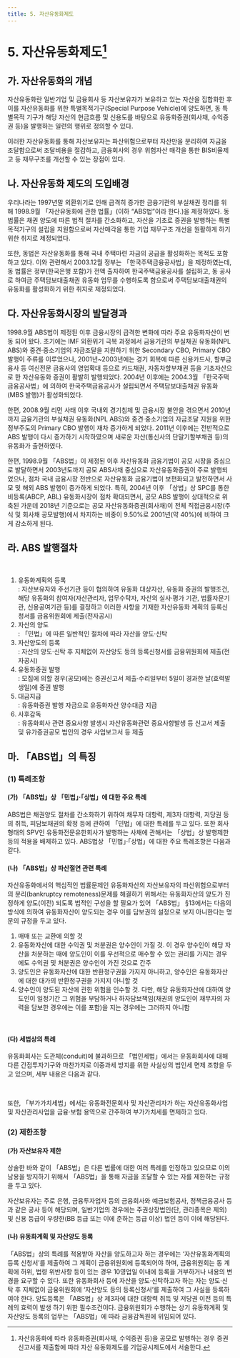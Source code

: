 ```yaml
---
title: 5. 자산유동화제도
---
```

# 5. 자산유동화제도[^1]

[^1]: 자산유동화에 따라 유동화증권(회사채, 수익증권 등)을 공모로 발행하는 경우 증권신고서를 제출함에 따라 자산 유동화제도를 기업공시제도에서 서술한다.

## 가. 자산유동화의 개념
자산유동화란 일반기업 및 금융회사 등 자산보유자가 보유하고 있는 자산을 집합화한 후 이를 자산유동화를 위한 특별목적기구(Special Purpose Vehicle)에 양도하면, 동 특별목적 기구가 해당 자산의 현금흐름 및 신용도를 바탕으로 유동화증권(회사채, 수익증권 등)을 발행하는 일련의 행위로 정의할 수 있다.

이러한 자산유동화를 통해 자산보유자는 파산위험으로부터 자산만을 분리하여 자금을 조달함으로써 조달비용을 절감하고, 금융회사의 경우 위험자산 매각을 통한 BIS비율제고 등 재무구조를 개선할 수 있는 장점이 있다.

## 나. 자산유동화 제도의 도입배경
우리나라는 1997년말 외환위기로 인해 급격히 증가한 금융기관의 부실채권 정리를 위해 1998.9월 「자산유동화에 관한 법률」(이하 “ABS법”이라 한다.)을 제정하였다. 동 법률은 채권 양도에 따른 법적 절차를 간소화하고, 자산을 기초로 증권을 발행하는 특별목적기구의 설립을 지원함으로써 자산매각을 통한 기업 재무구조 개선을 원활하게 하기 위한 취지로 제정되었다.

또한, 동법은 자산유동화를 통해 국내 주택마련 자금의 공급을 활성화하는 목적도 포함 하고 있다. 이와 관련해서 2003.12월 정부는 「한국주택금융공사법」을 제정하였는데, 동 법률은 정부(한국은행 포함)가 전액 출자하여 한국주택금융공사를 설립하고, 동 공사로 하여금 주택담보대출채권 유동화 업무를 수행하도록 함으로써 주택담보대출채권의 유동화를 활성화하기 위한 취지로 제정되었다.

## 다. 자산유동화시장의 발달경과
1998.9월 ABS법이 제정된 이후 금융시장의 급격한 변화에 따라 주요 유동화자산이 변동 되어 왔다. 초기에는 IMF 외환위기 극복 과정에서 금융기관의 부실채권 유동화(NPL ABS)와 중견·중소기업의 자금조달을 지원하기 위한 Secondary CBO, Primary CBO 발행이 주류를 이루었으나, 2001년~2003년에는 경기 회복에 따른 신용카드사, 할부금융사 등 여신전문 금융사의 영업확대 등으로 카드채권, 자동차할부채권 등을 기초자산으로 한 자산유동화 증권이 활발히 발행되었다. 2004년 이후에는 2004.3월 「한국주택금융공사법」에 의하여 한국주택금융공사가 설립되면서 주택담보대출채권 유동화(MBS 발행)가 활성화되었다.

한편, 2008.9월 리먼 사태 이후 국내외 경기침체 및 금융시장 불안을 겪으면서 2010년 까지 금융기관의 부실채권 유동화(NPL ABS)와 중견·중소기업의 자금조달 지원을 위한 정부주도의 Primary CBO 발행이 재차 증가하게 되었다. 2011년 이후에는 전반적으로 ABS 발행이 다시 증가하기 시작하였으며 새로운 자산(통신사의 단말기할부채권 등)의 유동화가 출현하였다.

한편, 1998.9월 「ABS법」이 제정된 이후 자산유동화 금융기법이 공모 시장을 중심으로 발달하면서 2003년도까지 공모 ABS사채 중심으로 자산유동화증권이 주로 발행되었으나, 점차 국내 금융시장 전반으로 자산유동화 금융기법이 보편화되고 발전하면서 사모 및 해외 ABS 발행이 증가하게 되었다. 특히, 2004년 이후 「상법」상 SPC를 통한 비등록(ABCP, ABL) 유동화시장이 점차 확대되면서, 공모 ABS 발행이 상대적으로 위축된 가운데 2018년 기준으로는 공모 자산유동화증권(회사채)이 전체 직접금융시장(주식 및 회사채 공모발행)에서 차지하는 비중이 9.50%로 2001년(약 40%)에 비하여 크게 감소하게 된다.

## 라. ABS 발행절차

<GCenterImg src ="/fs/6150_1.png" caption="ABS 발행절차" width ="600"/><br/>

1. 유동화계획의 등록<br/>: 자산보유자와 주선기관 등이 협의하여 유동화 대상자산, 유동화 증권의 발행조건, 해당 유동화의 참여자(자산관리자, 업무수탁자, 자산의 실사·평가 기관, 법률자문기관, 신용공여기관 등)를 결정하고 이러한 사항을 기재한 자산유동화 계획의 등록신청서를 금융위원회에 제출(전자공시)
2. 자산의 양도<br/>: 「민법」에 따른 일반적인 절차에 따라 자산을 양도·신탁
3. 자산양도의 등록<br/>: 자산의 양도·신탁 후 지체없이 자산양도 등의 등록신청서를 금융위원회에 제출(전자공시)
4. 유동화증권 발행<br/>: 모집에 의할 경우(공모)에는 증권신고서 제출·수리일부터 5일이 경과한 날(효력발생일)에 증권 발행
5. 대금지급<br/>: 유동화증권 발행 자금으로 유동화자산 양수대금 지급
6. 사후감독<br/>: 유동화회사 관련 중요사항 발생시 자산유동화관련 중요사항발생 등 신고서 제출 및 유가증권공모 법인의 경우 사업보고서 등 제출

## 마. 「ABS법」의 특징
### (1) 특례조항
#### (가) 「ABS법」상 「민법」·「상법」에 대한 주요 특례
ABS법은 채권양도 절차를 간소화하기 위하여 채무자 대항력, 제3자 대항력, 저당권 등의 취득, 피담보채권의 확정 등에 관하여 「민법」에 대한 특례를 두고 있다. 또한 회사 형태의 SPV인 유동화전문유한회사가 발행하는 사채에 관해서는 「상법」상 발행제한 등의 적용을 배제하고 있다. ABS법상 「민법」·「상법」에 대한 주요 특례조항은 다음과 같다.
#### (나) 「ABS법」상 파산절연 관련 특례
자산유동화에서의 핵심적인 법률문제인 유동화자산의 자산보유자의 파산위험으로부터의 분리(bankruptcy remoteness)문제를 해결하기 위해서는 유동화자산의 양도가 진정하게 양도(이전) 되도록 법적인 구성을 할 필요가 있어 「ABS법」 §13에서는 다음의 방식에 의하여 유동화자산이 양도되는 경우 이를 담보권의 설정으로 보지 아니한다는 명문의 규정을 두고 있다.
1. 매매 또는 교환에 의할 것
2. 유동화자산에 대한 수익권 및 처분권은 양수인이 가질 것. 이 경우 양수인이 해당 자산을 처분하는 때에 양도인이 이를 우선적으로 매수할 수 있는 권리를 가지는 경우에도 수익권 및 처분권은 양수인이 가진 것으로 간주
3. 양도인은 유동화자산에 대한 반환청구권을 가지지 아니하고, 양수인은 유동화자산에 대한 대가의 반환청구권을 가지지 아니할 것
4. 양수인이 양도된 자산에 관한 위험을 인수할 것. 다만, 해당 유동화자산에 대하여 양도인이 일정기간 그 위험을 부담하거나 하자담보책임(채권의 양도인이 채무자의 자력을 담보한 경우에는 이를 포함)을 지는 경우에는 그러하지 아니함

<GCenterImg src ="/fs/6150_2.png" caption="ABS법상 「민법」·「상법」에 대한 주요 특례조항" /><br/>

#### (다) 세법상의 특례
유동화회사는 도관체(conduit)에 불과하므로 「법인세법」에서는 유동화회사에 대해 다른 간접투자기구와 마찬가지로 이중과세 방지를 위한 사실상의 법인세 면제 조항을 두고 있으며, 세부 내용은 다음과 같다.

<GCenterImg src ="/fs/6150_3.png"  /><br/>

또한, 「부가가치세법」에서는 유동화전문회사 및 자산관리자가 하는 자산유동화사업 및 자산관리사업을 금융·보험 용역으로 간주하여 부가가치세를 면제하고 있다.

### (2) 제한조항
#### (가) 자산보유자 제한
상술한 바와 같이 「ABS법」은 다른 법률에 대한 여러 특례를 인정하고 있으므로 이의 남용을 방지하기 위해서 「ABS법」을 통해 자금을 조달할 수 있는 자를 제한하는 규정을 두고 있다.

자산보유자는 주로 은행, 금융투자업자 등의 금융회사와 예금보험공사, 정책금융공사 등과 같은 공사 등이 해당되며, 일반기업의 경우에는 주권상장법인(단, 관리종목은 제외) 및 신용 등급이 우량한(BB 등급 또는 이에 준하는 등급 이상) 법인 등이 이에 해당된다.

#### (나) 유동화계획 및 자산양도 등록
「ABS법」상의 특례를 적용받아 자산을 양도하고자 하는 경우에는 ‘자산유동화계획의 등록 신청서’를 제출하여 그 계획이 금융위원회에 등록되어야 하며, 금융위원회는 동 계획에 허위, 법령 위반사항 등이 있는 경우 10영업일 이내에 등록을 거부하거나 내용의 변경을 요구할 수 있다. 또한 유동화회사 등에 자산을 양도·신탁하고자 하는 자는 양도·신탁 후 지체없이 금융위원회에 ‘자산양도 등의 등록신청서’를 제출하여 그 사실을 등록하여야 한다. 양도등록은 「ABS법」상 제3자에 대한 대항력 취득 및 저당권 이전 등의 특례의 효력이 발생 하기 위한 필수조건이다. 금융위원회가 수행하는 상기 유동화계획 및 자산양도 등록의 업무는 「ABS법」에 따라 금융감독원에 위임되어 있다.
